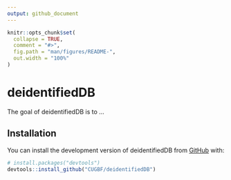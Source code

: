 ```yaml
---
output: github_document
---
```


<!-- README.md is generated from README.Rmd. Please edit that file -->

```r
knitr::opts_chunk$set(
  collapse = TRUE,
  comment = "#>",
  fig.path = "man/figures/README-",
  out.width = "100%"
)
```

# deidentifiedDB

<!-- badges: start -->
<!-- badges: end -->

The goal of deidentifiedDB is to ...

## Installation

You can install the development version of deidentifiedDB from [GitHub](https://github.com/) with:

``` r
# install.packages("devtools")
devtools::install_github("CUGBF/deidentifiedDB")
```
